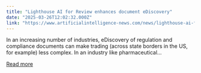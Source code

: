```yaml
---
title: "Lighthouse AI for Review enhances document eDiscovery"
date: "2025-03-26T12:02:32.000Z"
link: "https://www.artificialintelligence-news.com/news/lighthouse-ai-for-review-enhances-document-ediscovery/"
---
```


In an increasing number of industries, eDiscovery of regulation and compliance documents can make trading (across state borders in the US, for example) less complex. In an industry like pharmaceutical...

[Read more](https://www.artificialintelligence-news.com/news/lighthouse-ai-for-review-enhances-document-ediscovery/)
